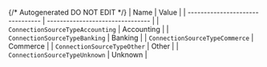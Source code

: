 {/* Autogenerated DO NOT EDIT  */}
| Name                             | Value                            |
| -------------------------------- | -------------------------------- |
| `ConnectionSourceTypeAccounting` | Accounting                       |
| `ConnectionSourceTypeBanking`    | Banking                          |
| `ConnectionSourceTypeCommerce`   | Commerce                         |
| `ConnectionSourceTypeOther`      | Other                            |
| `ConnectionSourceTypeUnknown`    | Unknown                          |